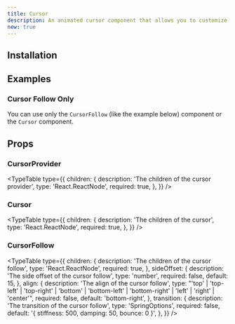 ```yaml
---
title: Cursor
description: An animated cursor component that allows you to customize both the cursor and cursor follow elements with smooth animations.
new: true
---
```


<ComponentPreview name="cursor-demo" />

## Installation

<ComponentInstallation name="cursor" />

## Examples

### Cursor Follow Only

You can use only the `CursorFollow` (like the example below) component or the `Cursor` component.

<ComponentPreview name="cursor-follow-only-demo" />

## Props

### CursorProvider

<TypeTable
  type={{
    children: {
      description: 'The children of the cursor provider',
      type: 'React.ReactNode',
      required: true,
    },
  }}
/>

### Cursor

<TypeTable
  type={{
    children: {
      description: 'The children of the cursor',
      type: 'React.ReactNode',
      required: true,
    },
  }}
/>

### CursorFollow

<TypeTable
  type={{
    children: {
      description: 'The children of the cursor follow',
      type: 'React.ReactNode',
      required: true,
    },
    sideOffset: {
      description: 'The side offset of the cursor follow',
      type: 'number',
      required: false,
      default: 15,
    },
    align: {
      description: 'The align of the cursor follow',
      type: "'top' | 'top-left' | 'top-right' | 'bottom' | 'bottom-left' | 'bottom-right' | 'left' | 'right' | 'center'",
      required: false,
      default: 'bottom-right',
    },
    transition: {
      description: 'The transition of the cursor follow',
      type: 'SpringOptions',
      required: false,
      default: '{ stiffness: 500, damping: 50, bounce: 0 }',
    },
  }}
/>
